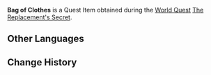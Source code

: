 {{Item Infobox
|id           = 101663
|image        = Item Parcel.png
|type         = Quest Items
|description  = A bag that contains [[Lyudochka]]'s [[Fatui]] uniform. Considering the controversial nature of Fatui uniforms, it is best not to let other people see this.
|source1      = [[The Replacement's Secret]]
}}
'''Bag of Clothes''' is a Quest Item obtained during the [[World Quest]] [[The Replacement's Secret]].

==Other Languages==
{{Other Languages|default_hidden=1
|en      = Bag of Clothes
|zhs     = 装衣服的纸包
|zhs_rm  = Zhuāng Yīfú De Zhǐ Bāo
|zht     = 裝衣服的紙包
|zht_rm  = Zhuāng Yīfú De Zhǐ Bāo
|ja      = 服の入った紙袋
|ja_rm   = Fuku no Haitta Kamibukuro
|ko      = 옷을 담은 종이가방
|ko_rm   = 
|es      = Paquete con ropa
<!-- |es_tl   = Package of Clothes -->
|fr      = Sac de vêtements
<!-- |fr_tl   = Bag of Clothes -->
|ru      = Бумажный пакет для одежды
|th      = ถุงกระดาษใส่เสื้อผ้า
|th_rm   = Thung Kradat sai Suea Pha
|vi      = Túi Đựng Trang Phục
|de      = Tasche mit Kleidung
|id      = Sekantong Pakaian
<!-- |id_tl   = A Bag of Clothes -->
|pt      = Saco com roupas
}}

==Change History==
{{Change History|2.4}}